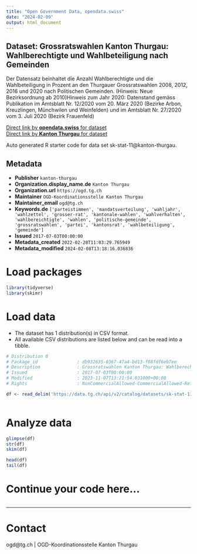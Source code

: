 ```yaml
---
title: "Open Government Data, opendata.swiss"
date: "2024-02-09"
output: html_document
---
```


## Dataset: Grossratswahlen Kanton Thurgau: Wahlberechtigte und Wahlbeteiligung nach Gemeinden

Der Datensatz beinhaltet die Anzahl Wahlberechtigte und die Wahlbeteiligung in Prozent an den Thurgauer Grossratswahlen 2008, 2012, 2016 und 2020 nach Politischen Gemeinden. (Hinweis: Neue Bezirksordnung ab 2010)Hinweis zum Jahr 2020: Datenstand gemäss Publikation im Amtsblatt Nr. 12/2020 vom 20. März 2020 (Bezirke Arbon, Kreuzlingen, Münchwilen und Weinfelden) und im Amtsblatt Nr. 27/2020 vom 3. Juli 2020 (Bezirk Frauenfeld)

[Direct link by **opendata.swiss** for dataset](https://opendata.swiss/de/dataset/grossratswahlen-kanton-thurgau-wahlberechtigte-und-wahlbeteiligung-nach-gemeinden)<br>
[Direct link by **Kanton Thurgau** for dataset](https://data.tg.ch/explore/dataset/sk-stat-11/)

Auto generated R starter code for data set sk-stat-11@kanton-thurgau.

## Metadata

- **Publisher** `kanton-thurgau`
- **Organization.display_name.de** `Kanton Thurgau`
- **Organization.url** `https://ogd.tg.ch`
- **Maintainer** `OGD-Koordinationsstelle Kanton Thurgau`
- **Maintainer_email** `ogd@tg.ch`
- **Keywords.de** `['parteistimmen', 'mandatsverteilung', 'wahljahr', 'wahlzettel', 'grosser-rat', 'kantonale-wahlen', 'wahlverhalten', 'wahlbereichtigte', 'wahlen', 'politische-gemeinde', 'grossratswahlen', 'partei', 'kantonsrat', 'wahlbeteiligung', 'gemeinde']`
- **Issued** `2017-07-03T00:00:00`
- **Metadata_created** `2022-02-28T11:03:29.765949`
- **Metadata_modified** `2024-02-08T13:18:16.036836`


# Load packages

```r

library(tidyverse)
library(skimr)

```

# Load data

-   The dataset has 1 distribution(s) in CSV format.
-   All available CSV distributions are listed below and can be read into a tibble.

```r

# Distribution 0
# Package_id               : db932635-0367-47a4-bd13-f08fdf6eb7ee
# Description              : Grossratswahlen Kanton Thurgau: Wahlberechtigte und Wahlbeteiligung nach Gemeinden (csv)
# Issued                   : 2017-07-03T00:00:00
# Modified                 : 2023-11-07T13:21:54.031000+00:00
# Rights                   : NonCommercialAllowed-CommercialAllowed-ReferenceRequired

df <- read_delim('https://data.tg.ch/api/v2/catalog/datasets/sk-stat-11/exports/csv')



```

# Analyze data

```r

glimpse(df)
str(df)
skim(df)

head(df)
tail(df)

```

# Continue your code here...

```r

```

------------------------------------------------------------------------

# Contact

ogd@tg.ch | OGD-Koordinationsstelle Kanton Thurgau
